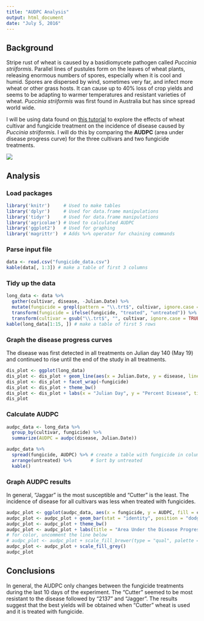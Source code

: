 ```yaml
---
title: "AUDPC Analysis"
output: html_document
date: "July 5, 2016"
---
```


## Background

Stripe rust of wheat is caused by a basidiomycete pathogen called *Puccinia striiformis*.
Parallel lines of pustules form on the leaves of wheat plants, releasing enormous numbers of spores, especially when it is cool and humid.
Spores are dispersed by wind, sometimes very far, and infect more wheat or other grass hosts.
It can cause up to 40% loss of crop yields and seems to be adapting to warmer temperatures and resistant varieties of wheat.
*Puccinia striiformis* was first found in Australia but has since spread world wide.

I will be using data found on [this tutorial](http://www.apsnet.org/edcenter/advanced/topics/EcologyAndEpidemiologyInR/DiseaseProgress/Pages/StripeRust.aspx) to explore the effects of wheat cultivar and fungicide treatment on the incidence of disease caused by *Puccinia striiformis*.
 I will do this by comparing the **AUDPC** (area under disease progress curve) for the three cultivars and two fungicide treatments.

![](stripe_rust.jpg)


## Analysis

### Load packages

```r
library('knitr')     # Used to make tables 
library('dplyr')     # Used for data.frame manipulations
library('tidyr')     # Used for data.frame manipulations
library('agricolae') # Used to calculated AUDPC
library('ggplot2')   # Used for graphing
library('magrittr')  # Adds %>% operator for chaining commands
```


### Parse input file

```r
data <- read.csv("fungicide_data.csv")
kable(data[, 1:3]) # make a table of first 3 columns
```


### Tidy up the data

```r
long_data <- data %>% 
  gather(cultivar, disease, -Julian.Date) %>% 
  mutate(fungicide = grepl(pattern = "\\.trt$", cultivar, ignore.case = TRUE)) %>% 
  transform(fungicide = ifelse(fungicide, "treated", "untreated")) %>% 
  transform(cultivar = gsub("\\.trt$", "", cultivar, ignore.case = TRUE)) 
kable(long_data[1:15, ]) # make a table of first 5 rows
```


### Graph the disease progress curves

The disease was first detected in all treatments on Julian day 140 (May 19) and continued to rise until the end of the study in all treatments.

```r
dis_plot <- ggplot(long_data)
dis_plot <- dis_plot + geom_line(aes(x = Julian.Date, y = disease, linetype = cultivar))
dis_plot <- dis_plot + facet_wrap(~fungicide)
dis_plot <- dis_plot + theme_bw()
dis_plot <- dis_plot + labs(x = "Julian Day", y = "Percent Disease", title = "Disease Progress Curve")
dis_plot
```


### Calculate AUDPC

```r
audpc_data <- long_data %>% 
  group_by(cultivar, fungicide) %>% 
  summarize(AUDPC = audpc(disease, Julian.Date))
```

```r
audpc_data %>% 
  spread(fungicide, AUDPC) %>% # create a table with fungicide in columns and cultivar in rows
  arrange(untreated) %>%       # Sort by untreated
  kable()
```



### Graph AUDPC results

In general, "Jaggar" is the most susceptible and "Cutter" is the least.
The incidence of disease for all cultivars was less when treated with fungicides.

```r
audpc_plot <- ggplot(audpc_data, aes(x = fungicide, y = AUDPC, fill = cultivar))
audpc_plot <- audpc_plot + geom_bar(stat = "identity", position = "dodge")
audpc_plot <- audpc_plot + theme_bw()
audpc_plot <- audpc_plot + labs(title = "Area Under the Disease Progress Curve")
# for color, uncomment the line below
# audpc_plot <- audpc_plot + scale_fill_brewer(type = "qual", palette = "Set1")
audpc_plot <- audpc_plot + scale_fill_grey()
audpc_plot
```


## Conclusions

In general, the AUDPC only changes between the fungicide treatments during the last 10 days of the experiment. 
The "Cutter" seemed to be most resistant to the disease followed by "2137" and "Jagger". 
The results suggest that the best yields will be obtained when "Cutter" wheat is used and it is treated with fungicide.
